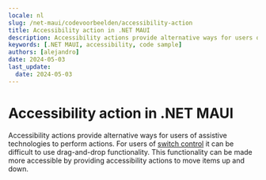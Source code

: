 ```yaml
---
locale: nl
slug: /net-maui/codevoorbeelden/accessibility-action
title: Accessibility action in .NET MAUI
description: Accessibility actions provide alternative ways for users of assistive technologies to perform actions.
keywords: [.NET MAUI, accessibility, code sample]
authors: [alejandro]
date: 2024-05-03
last_update:
  date: 2024-05-03
---
```


# Accessibility action in .NET MAUI

Accessibility actions provide alternative ways for users of assistive technologies to perform actions. For users of [switch control](https://appt.org/en/docs/ios/features/switch-control) it can be difficult to use drag-and-drop functionality. This functionality can be made more accessible by providing accessibility actions to move items up and down.

<CodeSample id="accessibility-action" platform="net-maui" locale="en"/>
